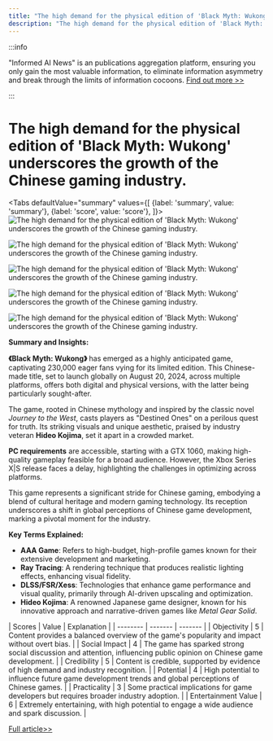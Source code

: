 ```yaml
---
title: "The high demand for the physical edition of 'Black Myth: Wukong' underscores the growth of the Chinese gaming industry."
description: "The high demand for the physical edition of 'Black Myth: Wukong' underscores the growth of the Chinese gaming industry."
---
```



:::info

"Informed AI News" is an publications aggregation platform, ensuring you only gain the most valuable information, to eliminate information asymmetry and break through the limits of information cocoons.  [Find out more >>](/)

:::

# The high demand for the physical edition of 'Black Myth: Wukong' underscores the growth of the Chinese gaming industry.


<Tabs
	defaultValue="summary"
	values={[
	{label: 'summary', value: 'summary'},
	{label: 'score', value: 'score'},
]}>
<TabItem value="summary">
<img
  src="https://image.informedainews.com/2024/06/Vid-Okm-1717900468-0.jpg"
  alt="The high demand for the physical edition of 'Black Myth: Wukong' underscores the growth of the Chinese gaming industry."
/>

<img
  src="https://image.informedainews.com/2024/06/Vid-d0s-1717900468-1.jpg"
  alt="The high demand for the physical edition of 'Black Myth: Wukong' underscores the growth of the Chinese gaming industry."
/>

<img
  src="https://image.informedainews.com/2024/06/Vid-81a-1717900468-2.jpg"
  alt="The high demand for the physical edition of 'Black Myth: Wukong' underscores the growth of the Chinese gaming industry."
/>

<img
  src="https://image.informedainews.com/2024/06/Vid-ZzC-1717900468-3.jpg"
  alt="The high demand for the physical edition of 'Black Myth: Wukong' underscores the growth of the Chinese gaming industry."
/>

<img
  src="https://image.informedainews.com/2024/06/Vid-18i-1717900468-4.jpg"
  alt="The high demand for the physical edition of 'Black Myth: Wukong' underscores the growth of the Chinese gaming industry."
/>



**Summary and Insights:**

**《Black Myth: Wukong》** has emerged as a highly anticipated game, captivating 230,000 eager fans vying for its limited edition. This Chinese-made title, set to launch globally on August 20, 2024, across multiple platforms, offers both digital and physical versions, with the latter being particularly sought-after.

The game, rooted in Chinese mythology and inspired by the classic novel *Journey to the West*, casts players as "Destined Ones" on a perilous quest for truth. Its striking visuals and unique aesthetic, praised by industry veteran **Hideo Kojima**, set it apart in a crowded market.

**PC requirements** are accessible, starting with a GTX 1060, making high-quality gameplay feasible for a broad audience. However, the Xbox Series X|S release faces a delay, highlighting the challenges in optimizing across platforms.

This game represents a significant stride for Chinese gaming, embodying a blend of cultural heritage and modern gaming technology. Its reception underscores a shift in global perceptions of Chinese game development, marking a pivotal moment for the industry.

**Key Terms Explained:**

- **AAA Game**: Refers to high-budget, high-profile games known for their extensive development and marketing.
- **Ray Tracing**: A rendering technique that produces realistic lighting effects, enhancing visual fidelity.
- **DLSS/FSR/Xess**: Technologies that enhance game performance and visual quality, primarily through AI-driven upscaling and optimization.
- **Hideo Kojima**: A renowned Japanese game designer, known for his innovative approach and narrative-driven games like *Metal Gear Solid*.
</TabItem>
<TabItem value="score">
	| Scores     | Value   | Explanation |
	| -------- | ------- | ------- |
	| Objectivity  | 5    | Content provides a balanced overview of the game's popularity and impact without overt bias.    |
	| Social Impact | 4     | The game has sparked strong social discussion and attention, influencing public opinion on Chinese game development.    |
	| Credibility    | 5    | Content is credible, supported by evidence of high demand and industry recognition.    |
	| Potential    | 4    | High potential to influence future game development trends and global perceptions of Chinese games.    |
	| Practicality    | 3    | Some practical implications for game developers but requires broader industry adoption.    |
	| Entertainment Value    | 6    | Extremely entertaining, with high potential to engage a wide audience and spark discussion.    |
</TabItem>
</Tabs>

[Full article>>](https://wallstreetcn.com/articles/3716846)
